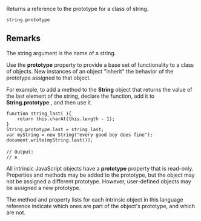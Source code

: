 Returns a reference to the prototype for a class of string.

 string.prototype

==Remarks==
The string argument is the name of a string.

Use the '''prototype''' property to provide a base set of functionality to a class of objects. New instances of an object "inherit" the behavior of the prototype assigned to that object.

For example, to add a method to the '''String''' object that returns the value of the last element of the string, declare the function, add it to '''String.prototype''' , and then use it.

 function string_last( ){
     return this.charAt(this.length - 1);
 }
 String.prototype.last = string_last;
 var myString = new String("every good boy does fine");
 document.write(myString.last());
 
 // Output:
 // e
All intrinsic JavaScript objects have a '''prototype''' property that is read-only. Properties and methods may be added to the prototype, but the object may not be assigned a different prototype. However, user-defined objects may be assigned a new prototype.

The method and property lists for each intrinsic object in this language reference indicate which ones are part of the object's prototype, and which are not.


